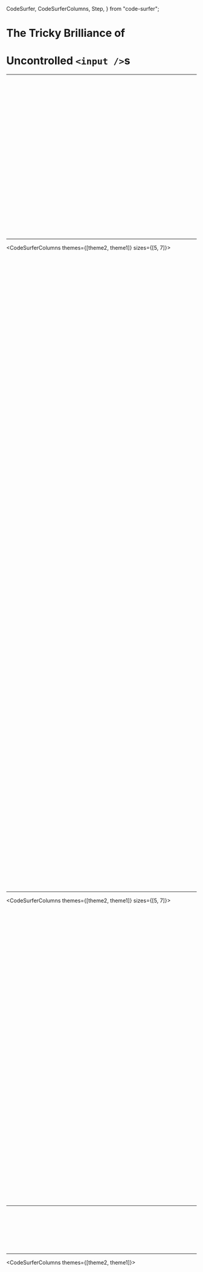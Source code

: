 
  CodeSurfer,
  CodeSurferColumns,
  Step,
} from "code-surfer";


# The Tricky Brilliance of
# Uncontrolled `<input />`s

---

<CodeSurferColumns themes={[theme1]}>


<Step title="Component bootstrapping">

```js  file=./keyframes/002-structure/01-component/a/01-a-1-01-ValueInput.js
```

</Step>



<Step title="Declare functional component">

```js 2,7,2,3:6,7 file=./keyframes/002-structure/01-component/a/01-a-2-01-ValueInput.js
```

</Step>



<Step title="Render some JSX">

```js 2,11,5,6:7,8[1:5] file=./keyframes/002-structure/02-render/a/02-a-1-01-ValueInput.js
```

</Step>



<Step title="Consume props">

```js 2,14,5,6[1:13] file=./keyframes/002-structure/03-props/a/03-a-1-01-ValueInput.js
```

</Step>



<Step title="Retrieve non-callback props">

```js 2,15,6[1:16] file=./keyframes/002-structure/03-props/a/03-a-2-01-ValueInput.js
```

</Step>



<Step title="Pass props to children">

```js 2,17,11[1:20] file=./keyframes/002-structure/03-props/a/03-a-3-01-ValueInput.js
```

</Step>



<Step title="Retrieve callback props">

```js 2,17,5,6,7[1:13] file=./keyframes/002-structure/03-props/a/03-a-4-01-ValueInput.js
```

</Step>



<Step title="Retrieve callback props">

```js 2,19,8[1:28] file=./keyframes/002-structure/03-props/a/03-a-5-01-ValueInput.js
```

</Step>



<Step title="Listen for child events">

```js 2,23,15,16,17[1:8] file=./keyframes/002-structure/03-props/a/03-a-6-01-ValueInput.js
```

</Step>



<Step>

```js 1:24 file=./keyframes/002-structure/03-props/a/03-a-7-01-ValueInput.js
```

</Step>



<Step title="Consume the component">

```js 22,26,22,23:25,26 file=./keyframes/002-structure/04-consumer/a/04-a-1-01-ValueInput.js
```

</Step>



<Step title="Render the component">

```js 22,31,24,25:27,28[1:5] file=./keyframes/002-structure/04-consumer/a/04-a-2-01-ValueInput.js
```

</Step>



<Step title="Pass props to the component">

```js 22,31,25,26[1:6] file=./keyframes/002-structure/04-consumer/a/04-a-3-01-ValueInput.js
```

</Step>



<Step title="Pass props to the component">

```js 22,35,24,25,26[1:5],29,30[1:6] file=./keyframes/002-structure/04-consumer/a/04-a-4-01-ValueInput.js
```

</Step>



<Step title="Pass props to the component">

```js 22,39,30,31:32,33[1:8] file=./keyframes/002-structure/04-consumer/a/04-a-5-01-ValueInput.js
```

</Step>



<Step title="Adapt signature from callback to state manager">

```js 22,39,32,33[1:8] file=./keyframes/002-structure/04-consumer/a/04-a-6-01-ValueInput.js
```

</Step>



<Step title="Adapters bridge the gaps between dissimilar APIs">

```js 22,40,33[1:46] file=./keyframes/002-structure/04-consumer/a/04-a-7-01-ValueInput.js
```

</Step>



<Step>

```js 22,40,22,23:39,40 file=./keyframes/002-structure/04-consumer/b/04-b-1-01-ValueInput.js
```

</Step>



<Step title="Reuse component">

```js 22,61,43,44:57,58[1:3] file=./keyframes/003-compare/05-consumer/a/005-a-1-01-ValueInput.js
```

</Step>



<Step title="Code duplication and logic proliferation burden">

```js 36,53,30,57[1:2] file=./keyframes/003-compare/05-consumer/a/005-a-2-01-ValueInput.js
```

</Step>



<Step>

```js 36,53,30,57[1:2] file=./keyframes/003-compare/05-consumer/a/005-a-3-01-ValueInput.js
```

</Step>



<Step>

```js 22,23:60,61 file=./keyframes/003-compare/05-consumer/a/005-a-3-01-ValueInput.js
```

</Step>



<Step title="Refactor component">

```js 2,3:24,25 file=./keyframes/003-compare/05-consumer/a/005-a-4-01-ValueInput.js
```

</Step>



<Step title="Refactor component">

```js 2,25,9 file=./keyframes/003-compare/05-consumer/a/005-a-4-01-ValueInput.js
```

</Step>



<Step title="Refactor component">

```js 2,25,9 file=./keyframes/003-compare/05-consumer/a/005-a-5-01-ValueInput.js
```

</Step>



<Step title="Adapt signature from callback to state manager">

```js 2,25,9 file=./keyframes/003-compare/05-consumer/a/005-a-6-01-ValueInput.js
```

</Step>



<Step title="Adapt signature from callback to state manager">

```js 2,25,16,17,18[1:8] file=./keyframes/003-compare/05-consumer/a/005-a-6-01-ValueInput.js
```

</Step>



<Step title="Adapters bridge the gaps between dissimilar APIs">

```js 2,29,20,21,22[1:8],12,13,14 file=./keyframes/003-compare/05-consumer/a/005-a-7-01-ValueInput.js
```

</Step>



<Step>

```js 2,29,20,21,22[1:8],12,13,14 file=./keyframes/003-compare/05-consumer/a/005-a-8-01-ValueInput.js
```

</Step>



<Step title="Different component with same structure">

```js  file=./keyframes/003-compare/05-consumer/a/005-a-9-01-ValueInput.js
```

</Step>


</CodeSurferColumns>

---

<CodeSurferColumns themes={[theme2, theme1]} sizes={[5, 7]}>


<Step title="Different component with same structure">

```js  file=./keyframes/003-compare/01-component/a/01-a-01-01-ValueInput.js
```

```js  file=./keyframes/003-compare/01-component/a/01-a-01-02-BasicButton.js
```

</Step>



<Step title="Declare functional component">

```js 2,7,2,3:6,7 file=./keyframes/003-compare/01-component/a/01-a-02-01-ValueInput.js
```

```js 2,7,2,3:6,7 file=./keyframes/003-compare/01-component/a/01-a-02-02-BasicButton.js
```

</Step>



<Step title="Render some JSX">

```js 2,11,5,6:7,8[1:5] file=./keyframes/003-compare/02-render/a/02-a-01-01-ValueInput.js
```

```js 2,11,5,6:7,8[1:5] file=./keyframes/003-compare/02-render/a/02-a-01-02-BasicButton.js
```

</Step>



<Step title="Consume props">

```js 2,14,5,6[1:13] file=./keyframes/003-compare/03-props/a/03-a-01-01-ValueInput.js
```

```js 2,14,5,6[1:13] file=./keyframes/003-compare/03-props/a/03-a-01-02-BasicButton.js
```

</Step>



<Step title="Retrieve non-callback props">

```js 2,15,6[1:16] file=./keyframes/003-compare/03-props/a/03-a-02-01-ValueInput.js
```

```js 2,17,6,7,8[1:25] file=./keyframes/003-compare/03-props/a/03-a-02-02-BasicButton.js
```

</Step>



<Step title="Pass props to children">

```js 2,17,11[1:20] file=./keyframes/003-compare/03-props/a/03-a-03-01-ValueInput.js
```

```js 2,20,15,13[1:61] file=./keyframes/003-compare/03-props/a/03-a-03-02-BasicButton.js
```

</Step>



<Step title="Retrieve callback props">

```js 2,17,5,6,7[1:13] file=./keyframes/003-compare/03-props/a/03-a-04-01-ValueInput.js
```

```js 2,20,5,6:8,9[1:13] file=./keyframes/003-compare/03-props/a/03-a-04-02-BasicButton.js
```

</Step>



<Step title="Retrieve callback props">

```js 2,19,8[1:41] file=./keyframes/003-compare/03-props/a/03-a-05-01-ValueInput.js
```

```js 2,25,10,11:12,13[1:24] file=./keyframes/003-compare/03-props/a/03-a-05-02-BasicButton.js
```

</Step>



<Step title="Adapt signature from callback to state manager">

```js 2,19,8[1:41] file=./keyframes/003-compare/03-props/a/03-a-06-01-ValueInput.js
```

```js 2,25,10,11:12,13[1:24] file=./keyframes/003-compare/03-props/a/03-a-06-02-BasicButton.js
```

</Step>



<Step title="Adapters bridge the gaps between dissimilar APIs">

```js 2,23,11,12,13 file=./keyframes/003-compare/03-props/a/03-a-07-01-ValueInput.js
```

```js 2,36,18,19:24,25[1:39] file=./keyframes/003-compare/03-props/a/03-a-07-02-BasicButton.js
```

</Step>



<Step title="Listen for child events">

```js 2,25,19[1:30] file=./keyframes/003-compare/03-props/a/03-a-08-01-ValueInput.js
```

```js 2,41,30,31:33,34[1:28] file=./keyframes/003-compare/03-props/a/03-a-08-02-BasicButton.js
```

</Step>



<Step>

```js 2,3:24,25 file=./keyframes/003-compare/03-props/a/03-a-09-01-ValueInput.js
```

```js 2,3:40,41 file=./keyframes/003-compare/03-props/a/03-a-09-02-BasicButton.js
```

</Step>



<Step title="Consume the component">

```js 24,28,24,25:27,28 file=./keyframes/003-compare/04-consumer/a/04-a-01-01-ValueInput.js
```

```js 40,44,40,41:43,44 file=./keyframes/003-compare/04-consumer/a/04-a-01-02-BasicButton.js
```

</Step>



<Step title="Consume the component">

```js 24,33,26,27:29,30[1:5] file=./keyframes/003-compare/04-consumer/a/04-a-02-01-ValueInput.js
```

```js 40,49,42,43:45,46[1:5] file=./keyframes/003-compare/04-consumer/a/04-a-02-02-BasicButton.js
```

</Step>



<Step title="Pass props to the component">

```js 24,37,26,27,28[1:5],31,32[1:6] file=./keyframes/003-compare/04-consumer/a/04-a-03-01-ValueInput.js
```

```js 40,53,42,43,44[1:5],47,48[1:6] file=./keyframes/003-compare/04-consumer/a/04-a-03-02-BasicButton.js
```

</Step>



<Step>

```js 24,39,32,33[1:26] file=./keyframes/003-compare/04-consumer/a/04-a-04-01-ValueInput.js
```

```js 40,57,52,48,49,50[1:36] file=./keyframes/003-compare/04-consumer/a/04-a-04-02-BasicButton.js
```

</Step>



<Step>

```js 24,25:38,39 file=./keyframes/003-compare/04-consumer/a/04-a-04-01-ValueInput.js
```

```js 40,41:56,57 file=./keyframes/003-compare/04-consumer/a/04-a-04-02-BasicButton.js
```

</Step>



<Step title="Reuse component">

```js 24,57,42,43:53,54[1:3] file=./keyframes/003-compare/04-consumer/a/04-a-05-01-ValueInput.js
```

```js 40,77,60,61:73,74[1:3] file=./keyframes/003-compare/04-consumer/a/04-a-05-02-BasicButton.js
```

</Step>



<Step title="Reuse component">

```js 24,57,35,36,49,50 file=./keyframes/003-compare/04-consumer/a/04-a-05-01-ValueInput.js
```

```js 40,77,51,52,53,67,68,69 file=./keyframes/003-compare/04-consumer/a/04-a-05-02-BasicButton.js
```

</Step>



<Step title="Lingering property-callback relationship implementation details">

```js 24,57,35,36,49,50 file=./keyframes/003-compare/04-consumer/a/04-a-06-01-ValueInput.js
```

```js 40,77,51,52,53,67,68,69 file=./keyframes/003-compare/04-consumer/a/04-a-06-02-BasicButton.js
```

</Step>



<Step>

```js 24,57,35,49,36,50 file=./keyframes/003-compare/04-consumer/a/04-a-07-01-ValueInput.js
```

```js 40,77,51,67,52,53,68,69 file=./keyframes/003-compare/04-consumer/a/04-a-07-02-BasicButton.js
```

</Step>



<Step>

```js 24,57,36,50,35,49 file=./keyframes/003-compare/04-consumer/a/04-a-08-01-ValueInput.js
```

```js 40,77,52,53,68,69,51,67 file=./keyframes/003-compare/04-consumer/a/04-a-08-02-BasicButton.js
```

</Step>



<Step>

```js 24,57,29,30,31,43,44,45 file=./keyframes/003-compare/04-consumer/a/04-a-08-01-ValueInput.js
```

```js 40,77,45,46,47,61,62,63 file=./keyframes/003-compare/04-consumer/a/04-a-08-02-BasicButton.js
```

</Step>



<Step>

```js 24,57,30,44,29,31,43,45 file=./keyframes/003-compare/04-consumer/a/04-a-09-01-ValueInput.js
```

```js 40,77,46,62,45,47,61,63 file=./keyframes/003-compare/04-consumer/a/04-a-09-02-BasicButton.js
```

</Step>



<Step>

```js 24,57,29,43,30,31,44,45 file=./keyframes/003-compare/04-consumer/a/04-a-10-01-ValueInput.js
```

```js 40,77,45,61,46,47,62,63 file=./keyframes/003-compare/04-consumer/a/04-a-10-02-BasicButton.js
```

</Step>



<Step>

```js 2,3:24,25 file=./keyframes/004-refactor/04-consumer/a/04-a-01-01-ValueInput.js
```

```js 2,3:40,41 file=./keyframes/004-refactor/04-consumer/a/04-a-01-02-BasicButton.js
```

</Step>



<Step>

```js 2,25,8 file=./keyframes/004-refactor/04-consumer/a/04-a-01-01-ValueInput.js
```

```js 2,41,12,13 file=./keyframes/004-refactor/04-consumer/a/04-a-01-02-BasicButton.js
```

</Step>



<Step title="Updaters are (optionally) functions from prior state to next state">

```js 2,25,8 file=./keyframes/004-refactor/04-consumer/a/04-a-02-01-ValueInput.js
```

```js 2,41,12,13 file=./keyframes/004-refactor/04-consumer/a/04-a-02-02-BasicButton.js
```

</Step>



<Step title="Updaters are (optionally) functions from prior state to next state">

```js 2,25,12 file=./keyframes/004-refactor/04-consumer/a/04-a-02-01-ValueInput.js
```

```js 2,41,19,22 file=./keyframes/004-refactor/04-consumer/a/04-a-02-02-BasicButton.js
```

</Step>



<Step title="Updaters are (optionally) functions from prior state to next state">

```js 2,29,12,13:15,16[1:6] file=./keyframes/004-refactor/04-consumer/a/04-a-03-01-ValueInput.js
```

```js 2,47,19,20,21,22,25,26,27,28 file=./keyframes/004-refactor/04-consumer/a/04-a-03-02-BasicButton.js
```

</Step>



<Step title="Sacrificed introspection and dynamic interpretation capabilities">

```js 2,28,11,12:15,16[1:5] file=./keyframes/004-refactor/04-consumer/a/04-a-04-01-ValueInput.js
```

```js 2,47,18,19:30,31[1:39] file=./keyframes/004-refactor/04-consumer/a/04-a-04-02-BasicButton.js
```

</Step>



<Step title="Sacrificed introspection and dynamic interpretation capabilities">

```js 2,28,8[1:42] file=./keyframes/004-refactor/04-consumer/a/04-a-04-01-ValueInput.js
```

```js 2,47,12,13[1:46] file=./keyframes/004-refactor/04-consumer/a/04-a-04-02-BasicButton.js
```

</Step>



<Step>

```js 2,28,8[1:40] file=./keyframes/004-refactor/04-consumer/a/04-a-05-01-ValueInput.js
```

```js 2,47,12,13[1:44] file=./keyframes/004-refactor/04-consumer/a/04-a-05-02-BasicButton.js
```

</Step>



<Step>

```js 2,28,11,16 file=./keyframes/004-refactor/04-consumer/a/04-a-05-01-ValueInput.js
```

```js 2,47,18,23,24,29 file=./keyframes/004-refactor/04-consumer/a/04-a-05-02-BasicButton.js
```

</Step>



<Step>

```js 2,29,12[1:53],11,17 file=./keyframes/004-refactor/04-consumer/a/04-a-06-01-ValueInput.js
```

```js 2,49,19,26,18,24,25,31 file=./keyframes/004-refactor/04-consumer/a/04-a-06-02-BasicButton.js
```

</Step>



<Step>

```js 2,29 file=./keyframes/004-refactor/04-consumer/a/04-a-06-01-ValueInput.js
```

```js 2,49,15,33 file=./keyframes/004-refactor/04-consumer/a/04-a-06-02-BasicButton.js
```

</Step>



<Step>

```js 2,29 file=./keyframes/004-refactor/04-consumer/a/04-a-07-01-ValueInput.js
```

```js 2,49,15,33 file=./keyframes/004-refactor/04-consumer/a/04-a-07-02-BasicButton.js
```

</Step>



<Step>

```js 2,29 file=./keyframes/004-refactor/04-consumer/a/04-a-08-01-ValueInput.js
```

```js 2,51,33,34,35[1:5],15 file=./keyframes/004-refactor/04-consumer/a/04-a-08-02-BasicButton.js
```

</Step>



<Step>

```js 2,3:28,29 file=./keyframes/004-refactor/04-consumer/a/04-a-08-01-ValueInput.js
```

```js 2,3:50,51 file=./keyframes/004-refactor/04-consumer/a/04-a-08-02-BasicButton.js
```

</Step>



<Step>

```js 28,29:42,43 file=./keyframes/004-refactor/04-consumer/a/04-a-09-01-ValueInput.js
```

```js 50,51:66,67 file=./keyframes/004-refactor/04-consumer/a/04-a-09-02-BasicButton.js
```

</Step>



<Step>

```js 28,43,37 file=./keyframes/004-refactor/04-consumer/a/04-a-09-01-ValueInput.js
```

```js 50,67,59,60 file=./keyframes/004-refactor/04-consumer/a/04-a-09-02-BasicButton.js
```

</Step>



<Step>

```js 28,46,34,35[1:5],40 file=./keyframes/004-refactor/04-consumer/a/04-a-10-01-ValueInput.js
```

```js 50,70,56,57[1:5],62,63 file=./keyframes/004-refactor/04-consumer/a/04-a-10-02-BasicButton.js
```

</Step>



<Step>

```js 28,50,34,35:38,39[1:5],44 file=./keyframes/004-refactor/04-consumer/a/04-a-11-01-ValueInput.js
```

```js 50,74,56,57:60,61[1:5],66,67 file=./keyframes/004-refactor/04-consumer/a/04-a-11-02-BasicButton.js
```

</Step>



<Step>

```js 28,50,34,35:38,39[1:5],44 file=./keyframes/004-refactor/04-consumer/a/04-a-12-01-ValueInput.js
```

```js 50,74,56,57:60,61[1:5],66,67 file=./keyframes/004-refactor/04-consumer/a/04-a-12-02-BasicButton.js
```

</Step>



<Step>

```js 28,50,34[24:39],36[25:43] file=./keyframes/004-refactor/04-consumer/a/04-a-12-01-ValueInput.js
```

```js 50,74,56[24:39],58[25:43] file=./keyframes/004-refactor/04-consumer/a/04-a-12-02-BasicButton.js
```

</Step>



<Step title="Reducers produce a next state from a prior state and an action">

```js 28,50,34[32:39],36[25:51] file=./keyframes/004-refactor/04-consumer/a/04-a-13-01-ValueInput.js
```

```js 50,74,56[32:39],58[25:51] file=./keyframes/004-refactor/04-consumer/a/04-a-13-02-BasicButton.js
```

</Step>



<Step title="Reducers produce a next state from a prior state and an action">

```js 28,50,34,35:38,39[1:5],44 file=./keyframes/004-refactor/04-consumer/a/04-a-13-01-ValueInput.js
```

```js 50,74,56,57:60,61[1:5],66,67 file=./keyframes/004-refactor/04-consumer/a/04-a-13-02-BasicButton.js
```

</Step>



<Step title="Reducers produce a next state from a prior state and an action">

```js 28,52,34,35:40,41[1:5],46 file=./keyframes/004-refactor/04-consumer/a/04-a-14-01-ValueInput.js
```

```js 50,76,56,57:62,63[1:5],68,69 file=./keyframes/004-refactor/04-consumer/a/04-a-14-02-BasicButton.js
```

</Step>



<Step title="manageState() is sufficient to fulfill any component callback">

```js 28,52,46,34,35:40,41[1:5] file=./keyframes/004-refactor/04-consumer/a/04-a-15-01-ValueInput.js
```

```js 50,76,68,69,56,57:62,63[1:5] file=./keyframes/004-refactor/04-consumer/a/04-a-15-02-BasicButton.js
```

</Step>



<Step title="manageState() is sufficient to fulfill any component callback">

```js 28,52,29,50,30,31:40,41[1:5] file=./keyframes/004-refactor/04-consumer/a/04-a-15-01-ValueInput.js
```

```js 50,76,51,74,52,53:62,63[1:5] file=./keyframes/004-refactor/04-consumer/a/04-a-15-02-BasicButton.js
```

</Step>



<Step title="Extract the pattern into a custom hook">

```js 28,44,29,30:41,42[1:3] file=./keyframes/004-refactor/04-consumer/a/04-a-16-01-ValueInput.js
```

```js 50,66,51,52:63,64[1:3] file=./keyframes/004-refactor/04-consumer/a/04-a-16-02-BasicButton.js
```

</Step>



<Step title="Extract the pattern into a custom hook">

```js 28,44,31,29[32:44] file=./keyframes/004-refactor/04-consumer/a/04-a-16-01-ValueInput.js
```

```js 50,66,53,51[32:44] file=./keyframes/004-refactor/04-consumer/a/04-a-16-02-BasicButton.js
```

</Step>



<Step title="Extract the pattern into a custom hook">

```js 28,44,31,29[32:44] file=./keyframes/004-refactor/04-consumer/a/04-a-17-01-ValueInput.js
```

```js 50,66,53,51[32:44] file=./keyframes/004-refactor/04-consumer/a/04-a-17-02-BasicButton.js
```

</Step>



<Step title="Extract the pattern into a custom hook">

```js 28,44,33 file=./keyframes/004-refactor/04-consumer/a/04-a-18-01-ValueInput.js
```

```js 50,66,55 file=./keyframes/004-refactor/04-consumer/a/04-a-18-02-BasicButton.js
```

</Step>



<Step title="Extract the pattern into a custom hook">

```js 28,46,43 file=./keyframes/004-refactor/04-consumer/a/04-a-19-01-ValueInput.js
```

```js 50,68,65 file=./keyframes/004-refactor/04-consumer/a/04-a-19-02-BasicButton.js
```

</Step>



<Step title="Extract the pattern into a custom hook">

```js 28,71,49,50:69,70[1:3] file=./keyframes/004-refactor/04-consumer/a/04-a-20-01-ValueInput.js
```

```js 50,95,71,72:93,94[1:3] file=./keyframes/004-refactor/04-consumer/a/04-a-20-02-BasicButton.js
```

</Step>



<Step title="Extract the pattern into a custom hook">

```js 28,71,50,51:60,61[1:5] file=./keyframes/004-refactor/04-consumer/a/04-a-20-01-ValueInput.js
```

```js 50,95,72,73:82,83[1:5] file=./keyframes/004-refactor/04-consumer/a/04-a-20-02-BasicButton.js
```

</Step>



<Step title="Extract the pattern into a custom hook">

```js 28,71,50[1:48],51,52:60,61[1:5] file=./keyframes/004-refactor/04-consumer/a/04-a-21-01-ValueInput.js
```

```js 50,95,72[1:48],73,74:82,83[1:5] file=./keyframes/004-refactor/04-consumer/a/04-a-21-02-BasicButton.js
```

</Step>



<Step title="Extract the pattern into a custom hook">

```js 28,62,50,51,52[1:5] file=./keyframes/004-refactor/04-consumer/a/04-a-22-01-ValueInput.js
```

```js 50,86,72,73,74[1:5] file=./keyframes/004-refactor/04-consumer/a/04-a-22-02-BasicButton.js
```

</Step>



<Step>

```js 45,78,63,64:74,75[1:3] file=./keyframes/004-refactor/04-consumer/a/04-a-23-01-ValueInput.js
```

```js 67,104,87,88:100,101[1:3] file=./keyframes/004-refactor/04-consumer/a/04-a-23-02-BasicButton.js
```

</Step>


</CodeSurferColumns>

---

<CodeSurferColumns themes={[theme2, theme1]} sizes={[5, 7]}>


<Step>

```js 3,5,4[1:23] file=./keyframes/003-compare/01-component/a/01-a-1-01-ValueInput.js
```

```js 3,5,4[1:23] file=./keyframes/003-compare/01-component/a/01-a-1-02-LineItem.js
```

</Step>



<Step>

```js 3,6,3,4:5,6[1:3] file=./keyframes/003-compare/01-component/a/01-a-2-01-ValueInput.js
```

```js 3,6,3,4:5,6[1:3] file=./keyframes/003-compare/01-component/a/01-a-2-02-LineItem.js
```

</Step>



<Step>

```js 3,7,5 file=./keyframes/003-compare/02-render/a/02-a-1-01-ValueInput.js
```

```js 3,7,5 file=./keyframes/003-compare/02-render/a/02-a-1-02-LineItem.js
```

</Step>



<Step>

```js 3,11,9,5,6:7,8[1:5] file=./keyframes/003-compare/02-render/a/02-a-2-01-ValueInput.js
```

```js 3,11,9,5,6:7,8[1:5] file=./keyframes/003-compare/02-render/a/02-a-2-02-LineItem.js
```

</Step>



<Step>

```js 3,11,9 file=./keyframes/003-compare/03-props/a/03-a-1-01-ValueInput.js
```

```js 3,11,9 file=./keyframes/003-compare/03-props/a/03-a-1-02-LineItem.js
```

</Step>



<Step>

```js 3,15,13,5,6,7[1:13] file=./keyframes/003-compare/03-props/a/03-a-2-01-ValueInput.js
```

```js 3,15,13,5,6,7[1:13] file=./keyframes/003-compare/03-props/a/03-a-2-02-LineItem.js
```

</Step>



<Step>

```js 3,15,13,6[1:16] file=./keyframes/003-compare/03-props/a/03-a-3-01-ValueInput.js
```

```js 3,19,17,6,7:9,10[1:25] file=./keyframes/003-compare/03-props/a/03-a-3-02-LineItem.js
```

</Step>



<Step>

```js 3,17,15,10,11,12[1:6] file=./keyframes/003-compare/03-props/a/03-a-4-01-ValueInput.js
```

```js 3,21,19,14,15,16[1:6] file=./keyframes/003-compare/03-props/a/03-a-4-02-LineItem.js
```

</Step>



<Step>

```js 3,17,15,11[1:20] file=./keyframes/003-compare/03-props/a/03-a-5-01-ValueInput.js
```

```js 3,28,26,23,15,16:20,21[1:9] file=./keyframes/003-compare/03-props/a/03-a-5-02-LineItem.js
```

</Step>



<Step>

```js 3,18,16,7[1:31] file=./keyframes/003-compare/03-props/a/03-a-6-01-ValueInput.js
```

```js 3,28,26,11[1:31] file=./keyframes/003-compare/03-props/a/03-a-6-02-LineItem.js
```

</Step>



<Step>

```js 3,19,17,8[1:28] file=./keyframes/003-compare/03-props/a/03-a-7-01-ValueInput.js
```

```js 3,32,30,12,13:14,15[1:32] file=./keyframes/003-compare/03-props/a/03-a-7-02-LineItem.js
```

</Step>



<Step>

```js 3,23,21,14,15:16,17[1:8] file=./keyframes/003-compare/03-props/a/03-a-8-01-ValueInput.js
```

```js 3,42,40,26,27:34,35[1:8] file=./keyframes/003-compare/03-props/a/03-a-8-02-LineItem.js
```

</Step>



<Step>

```js 1:25 file=./keyframes/003-compare/03-props/a/03-a-9-01-ValueInput.js
```

```js 1:44 file=./keyframes/003-compare/03-props/a/03-a-9-02-LineItem.js
```

</Step>



<Step>

```js 23,27,23,24:26,27[1:3] file=./keyframes/003-compare/04-consumer/a/04-a-1-01-ValueInput.js
```

```js 42,46,42,43:45,46[1:3] file=./keyframes/003-compare/04-consumer/a/04-a-1-02-LineItem.js
```

</Step>



<Step>

```js 23,31,29,25,26:27,28[1:5] file=./keyframes/003-compare/04-consumer/a/04-a-2-01-ValueInput.js
```

```js 42,50,48,44,45:46,47[1:5] file=./keyframes/003-compare/04-consumer/a/04-a-2-02-LineItem.js
```

</Step>



<Step>

```js 23,33,31,26,27,28[1:6] file=./keyframes/003-compare/04-consumer/a/04-a-3-01-ValueInput.js
```

```js 42,52,50,45,46,47[1:6] file=./keyframes/003-compare/04-consumer/a/04-a-3-02-LineItem.js
```

</Step>



<Step>

```js 23,35,33,25[1:54],29 file=./keyframes/003-compare/04-consumer/a/04-a-4-01-ValueInput.js
```

```js 42,54,52,44[1:57],48 file=./keyframes/003-compare/04-consumer/a/04-a-4-02-LineItem.js
```

</Step>



<Step>

```js 23,39,37,29,30:32,33[1:8] file=./keyframes/003-compare/04-consumer/a/04-a-5-01-ValueInput.js
```

```js 42,59,57,48,49:52,53[1:8] file=./keyframes/003-compare/04-consumer/a/04-a-5-02-LineItem.js
```

</Step>



<Step>

```js 23,39,37,32[1:46] file=./keyframes/003-compare/04-consumer/a/04-a-6-01-ValueInput.js
```

```js 42,60,58,50,51:52,53[1:36] file=./keyframes/003-compare/04-consumer/a/04-a-6-02-LineItem.js
```

</Step>



<Step>

```js 23,39,37,32[1:46] file=./keyframes/003-compare/04-consumer/a/04-a-6-01-ValueInput.js
```

```js 42,62,60,56,45[1:51] file=./keyframes/003-compare/04-consumer/a/04-a-7-02-LineItem.js
```

</Step>



<Step>

```js 23,39,37,32[1:46] file=./keyframes/003-compare/04-consumer/a/04-a-6-01-ValueInput.js
```

```js 42,66,64,57,58:59,60[1:8] file=./keyframes/003-compare/04-consumer/a/04-a-8-02-LineItem.js
```

</Step>



<Step>

```js 23,39,37,32[1:46] file=./keyframes/003-compare/04-consumer/a/04-a-6-01-ValueInput.js
```

```js 42,68,66,59,60,61[1:10] file=./keyframes/003-compare/04-consumer/a/04-a-9-02-LineItem.js
```

</Step>



<Step>

```js 23,39,23,24:38,39[1:3] file=./keyframes/003-compare/04-consumer/b/04-b-1-01-ValueInput.js
```

```js 42,68,42,43:67,68[1:3] file=./keyframes/003-compare/04-consumer/b/04-b-1-02-LineItem.js
```

</Step>



<Step>

```js 3,39,3,4:38,39[1:3] file=./keyframes/003-compare/04-consumer/b/04-b-2-01-ValueInput.js
```

```js 3,68,3,4:67,68[1:3] file=./keyframes/003-compare/04-consumer/b/04-b-2-02-LineItem.js
```

</Step>



<Step>

```js 23,39,23,24:38,39[1:3] file=./keyframes/003-compare/05-consumer/a/05-a-1-01-ValueInput.js
```

```js 42,68,42,43:67,68[1:3] file=./keyframes/003-compare/05-consumer/a/05-a-1-02-LineItem.js
```

</Step>



<Step>

```js 23,55,40,41:53,54[1:3] file=./keyframes/003-compare/05-consumer/a/05-a-2-01-ValueInput.js
```

```js 42,94,69,70:92,93[1:3] file=./keyframes/003-compare/05-consumer/a/05-a-2-02-LineItem.js
```

</Step>



<Step>

```js 32,39,48 file=./keyframes/003-compare/05-consumer/a/05-a-2-01-ValueInput.js
```

```js 51,54,59,60,61,68,77,80,85,86,87 file=./keyframes/003-compare/05-consumer/a/05-a-2-02-LineItem.js
```

</Step>



<Step>

```js 23,24:54,55[1:3] file=./keyframes/003-compare/05-consumer/a/05-a-2-01-ValueInput.js
```

```js 42,43:93,94[1:3] file=./keyframes/003-compare/05-consumer/a/05-a-2-02-LineItem.js
```

</Step>


</CodeSurferColumns>

---

<CodeSurferColumns themes={[theme1]}>


<Step>

```js 3,42,3,4:41,42[1:3] file=./keyframes/004-refactor/06-refactor/a/06-a-1-02-LineItem.js
```

</Step>



<Step>

```js 17,12,13:14,15[1:32] file=./keyframes/004-refactor/06-refactor/a/06-a-2-02-LineItem.js
```

</Step>



<Step>

```js 12,18,19,17 file=./keyframes/004-refactor/06-refactor/a/06-a-3-02-LineItem.js
```

</Step>



<Step>

```js 14,20,21,16 file=./keyframes/004-refactor/06-refactor/a/06-a-4-02-LineItem.js
```

</Step>



<Step>

```js 33,36,39 file=./keyframes/004-refactor/06-refactor/a/06-a-5-02-LineItem.js
```

</Step>



<Step>

```js 33,36,39 file=./keyframes/004-refactor/06-refactor/a/06-a-6-02-LineItem.js
```

</Step>



<Step>

```js 3,23,10 file=./keyframes/004-refactor/06-refactor/a/06-a-7-02-LineItem.js
```

</Step>



<Step>

```js 8,11,12,19 file=./keyframes/004-refactor/06-refactor/a/06-a-8-02-LineItem.js
```

</Step>


</CodeSurferColumns>

---

<CodeSurferColumns themes={[theme2, theme1]}>


<Step>

```js 3,26,3,4:25,26[1:3] file=./keyframes/005-conform/07-conform/a/07-a-01-01-ValueInput.js
```

```js 3,47,3,4:46,47[1:3] file=./keyframes/005-conform/07-conform/a/07-a-01-02-LineItem.js
```

</Step>



<Step>

```js 26,42,26,27:41,42[1:3] file=./keyframes/005-conform/07-conform/a/07-a-02-01-ValueInput.js
```

```js 47,73,47,48:72,73[1:3] file=./keyframes/005-conform/07-conform/a/07-a-02-02-LineItem.js
```

</Step>



<Step>

```js 34,35,36[1:8] file=./keyframes/005-conform/07-conform/a/07-a-03-01-ValueInput.js
```

```js 63,64,65,66,67,55,56:59,60[1:8] file=./keyframes/005-conform/07-conform/a/07-a-03-02-LineItem.js
```

</Step>



<Step>

```js 26,42,34,35 file=./keyframes/005-conform/07-conform/a/07-a-04-01-ValueInput.js
```

```js 47,68,55,56,60,61 file=./keyframes/005-conform/07-conform/a/07-a-04-02-LineItem.js
```

</Step>



<Step>

```js 26,42,29,28,32,33:35,36[1:8] file=./keyframes/005-conform/07-conform/a/07-a-05-01-ValueInput.js
```

```js 47,68,51,49,50,54,55:61,62[1:8] file=./keyframes/005-conform/07-conform/a/07-a-05-02-LineItem.js
```

</Step>



<Step>

```js 3,26,3,4:25,26[1:3] file=./keyframes/005-conform/07-conform/a/07-a-06-01-ValueInput.js
```

```js 3,47,3,4:46,47[1:3] file=./keyframes/005-conform/07-conform/a/07-a-06-02-LineItem.js
```

</Step>



<Step>

```js 3,26 file=./keyframes/005-conform/07-conform/a/07-a-06-01-ValueInput.js
```

```js 12,17,18[1:57] file=./keyframes/005-conform/07-conform/a/07-a-07-02-LineItem.js
```

</Step>



<Step>

```js 3,26 file=./keyframes/005-conform/07-conform/a/07-a-07-01-ValueInput.js
```

```js 12,13,17,18[1:57] file=./keyframes/005-conform/07-conform/a/07-a-08-02-LineItem.js
```

</Step>



<Step>

```js 3,26 file=./keyframes/005-conform/07-conform/a/07-a-07-01-ValueInput.js
```

```js 12,13,17,18:24,25[1:5] file=./keyframes/005-conform/07-conform/a/07-a-09-02-LineItem.js
```

</Step>



<Step>

```js 3,32,8,11,12:17,18[1:5] file=./keyframes/005-conform/07-conform/b/07-b-01-01-ValueInput.js
```

```js 13,14,27,28:39,40[1:5] file=./keyframes/005-conform/07-conform/b/07-b-01-02-LineItem.js
```

</Step>



<Step>

```js 32,48,32,33:47,48[1:3] file=./keyframes/005-conform/07-conform/b/07-b-02-01-ValueInput.js
```

```js 66,87,66,67:86,87[1:3] file=./keyframes/005-conform/07-conform/b/07-b-02-02-LineItem.js
```

</Step>



<Step>

```js 32,50,34,35,36[1:6],40,41:43,44[1:8] file=./keyframes/005-conform/07-conform/b/07-b-03-01-ValueInput.js
```

```js 66,86,68[1:42],72,73:79,80[1:8] file=./keyframes/005-conform/07-conform/b/07-b-03-02-LineItem.js
```

</Step>



<Step>

```js 32,47,40,41,34,35,36[1:6] file=./keyframes/005-conform/07-conform/b/07-b-04-01-ValueInput.js
```

```js 66,80,68,72,73,74[1:38] file=./keyframes/005-conform/07-conform/b/07-b-04-02-LineItem.js
```

</Step>



<Step>

```js 8[1:38] file=./keyframes/005-conform/07-conform/b/07-b-05-01-ValueInput.js
```

```js 12,13,14[1:38] file=./keyframes/005-conform/07-conform/b/07-b-05-02-LineItem.js
```

</Step>



<Step>

```js 8[1:35] file=./keyframes/005-conform/07-conform/b/07-b-06-01-ValueInput.js
```

```js 12[1:35] file=./keyframes/005-conform/07-conform/b/07-b-06-02-LineItem.js
```

</Step>



<Step>

```js 10[1:37] file=./keyframes/005-conform/07-conform/b/07-b-07-01-ValueInput.js
```

```js 14,15,16[1:37] file=./keyframes/005-conform/07-conform/b/07-b-07-02-LineItem.js
```

</Step>



<Step>

```js 34,49,34,35:48,49[1:3] file=./keyframes/005-conform/07-conform/b/07-b-08-01-ValueInput.js
```

```js 68,82,68,69:81,82[1:3] file=./keyframes/005-conform/07-conform/b/07-b-08-02-LineItem.js
```

</Step>



<Step>

```js 34,49,39,43 file=./keyframes/005-conform/07-conform/b/07-b-09-01-ValueInput.js
```

```js 68,81,71,75 file=./keyframes/005-conform/07-conform/b/07-b-09-02-LineItem.js
```

</Step>



<Step>

```js 8,15,19 file=./keyframes/005-conform/08-conform/a/08-a-01-01-ValueInput.js
```

```js 12,21,26,30,34,37,41 file=./keyframes/005-conform/08-conform/a/08-a-01-02-LineItem.js
```

</Step>



<Step>

```js 8,15,19 file=./keyframes/005-conform/08-conform/a/08-a-02-01-ValueInput.js
```

```js 12,21,26,30,34,37,41 file=./keyframes/005-conform/08-conform/a/08-a-02-02-LineItem.js
```

</Step>



<Step>

```js 16 file=./keyframes/005-conform/08-conform/a/08-a-03-01-ValueInput.js
```

```js 22,31,33,40,42 file=./keyframes/005-conform/08-conform/a/08-a-03-02-LineItem.js
```

</Step>



<Step>

```js 35,50,35,36:49,50[1:3] file=./keyframes/005-conform/08-conform/a/08-a-04-01-ValueInput.js
```

```js 73,86,73,74:85,86[1:3] file=./keyframes/005-conform/08-conform/a/08-a-04-02-LineItem.js
```

</Step>



<Step>

```js 35,59,53,41,42:47,48[1:5] file=./keyframes/005-conform/08-conform/a/08-a-05-01-ValueInput.js
```

```js 73,95,89,77,78:83,84[1:5] file=./keyframes/005-conform/08-conform/a/08-a-05-02-LineItem.js
```

</Step>



<Step>

```js 35,74,36,37,48,49 file=./keyframes/005-conform/08-conform/a/08-a-06-01-ValueInput.js
```

```js 73,110,74,75,86,87 file=./keyframes/005-conform/08-conform/a/08-a-06-02-LineItem.js
```

</Step>



<Step>

```js 35,74,52,53:62,63[1:5] file=./keyframes/005-conform/08-conform/a/08-a-07-01-ValueInput.js
```

```js 73,110,90,91:98,99[1:5] file=./keyframes/005-conform/08-conform/a/08-a-07-02-LineItem.js
```

</Step>



<Step>

```js 35,65,52 file=./keyframes/005-conform/08-conform/a/08-a-08-01-ValueInput.js
```

```js 73,101,90 file=./keyframes/005-conform/08-conform/a/08-a-08-02-LineItem.js
```

</Step>



<Step>

```js 17,18,19[1:8] file=./keyframes/005-conform/08-conform/a/08-a-09-01-ValueInput.js
```

```js 23,24,25,26,34,35,36,43,44,45 file=./keyframes/005-conform/08-conform/a/08-a-09-02-LineItem.js
```

</Step>



<Step>

```js 17,18,19[1:8] file=./keyframes/005-conform/08-conform/a/08-a-10-01-ValueInput.js
```

```js 23,24,25,26,34,35,36,43,44,45 file=./keyframes/005-conform/08-conform/a/08-a-10-02-LineItem.js
```

</Step>



<Step>

```js 3,50,3,4:49,50[1:3] file=./keyframes/005-conform/08-conform/a/08-a-11-01-ValueInput.js
```

```js 3,86,3,4:85,86[1:3] file=./keyframes/005-conform/08-conform/a/08-a-11-02-LineItem.js
```

</Step>


</CodeSurferColumns>

---

<CodeSurferColumns themes={[theme2, theme1]}>


<Step>

```js 11,29,3,4:61,62[1:3],3,62 file=./keyframes/006-compose/09-compose/a/09-a-01-02-LineItem.js
```

```js 3,5,4[1:23] file=./keyframes/006-compose/09-compose/a/09-a-01-03-ItemList.js
```

</Step>



<Step>

```js 3,62 file=./keyframes/006-compose/09-compose/a/09-a-01-02-LineItem.js
```

```js 3,6,3,4:5,6[1:3] file=./keyframes/006-compose/09-compose/a/09-a-02-03-ItemList.js
```

</Step>



<Step>

```js 49,50:59,60[1:5] file=./keyframes/006-compose/09-compose/a/09-a-01-02-LineItem.js
```

```js 3,7,5 file=./keyframes/006-compose/09-compose/a/09-a-03-03-ItemList.js
```

</Step>



<Step>

```js 49,50:59,60[1:5] file=./keyframes/006-compose/09-compose/a/09-a-01-02-LineItem.js
```

```js 3,11,9,5,6:7,8[1:5] file=./keyframes/006-compose/09-compose/a/09-a-04-03-ItemList.js
```

</Step>



<Step>

```js 5,6:10,11[1:3] file=./keyframes/006-compose/09-compose/a/09-a-01-02-LineItem.js
```

```js 3,11,9 file=./keyframes/006-compose/09-compose/a/09-a-05-03-ItemList.js
```

</Step>



<Step>

```js 5,6:10,11[1:3] file=./keyframes/006-compose/09-compose/a/09-a-01-02-LineItem.js
```

```js 3,15,13,5,6,7[1:13] file=./keyframes/006-compose/09-compose/a/09-a-06-03-ItemList.js
```

</Step>



<Step>

```js 5,6:10,11[1:3] file=./keyframes/006-compose/09-compose/a/09-a-01-02-LineItem.js
```

```js 3,17,15,6,7,8[1:13] file=./keyframes/006-compose/09-compose/a/09-a-07-03-ItemList.js
```

</Step>



<Step>

```js 5,6:10,11[1:3] file=./keyframes/006-compose/09-compose/a/09-a-01-02-LineItem.js
```

```js 3,20,18,13,14,15[1:10] file=./keyframes/006-compose/09-compose/a/09-a-08-03-ItemList.js
```

</Step>



<Step>

```js 5,6:10,11[1:3] file=./keyframes/006-compose/09-compose/a/09-a-01-02-LineItem.js
```

```js 3,25,20,21,22,23,15,16[1:63] file=./keyframes/006-compose/09-compose/a/09-a-09-03-ItemList.js
```

</Step>



<Step>

```js 11,29 file=./keyframes/006-compose/09-compose/a/09-a-01-02-LineItem.js
```

```js 3,35,30,18,19:25,26[1:11] file=./keyframes/006-compose/09-compose/a/09-a-10-03-ItemList.js
```

</Step>



<Step>

```js 11,29 file=./keyframes/006-compose/09-compose/a/09-a-01-02-LineItem.js
```

```js 3,35,30,7[1:35] file=./keyframes/006-compose/09-compose/a/09-a-11-03-ItemList.js
```

</Step>



<Step>

```js 11,29 file=./keyframes/006-compose/09-compose/a/09-a-01-02-LineItem.js
```

```js 32,12,8[1:45] file=./keyframes/006-compose/09-compose/a/09-a-12-03-ItemList.js
```

</Step>



<Step>

```js 11,29 file=./keyframes/006-compose/09-compose/a/09-a-01-02-LineItem.js
```

```js 28,13,14[1:5],12 file=./keyframes/006-compose/09-compose/a/09-a-13-03-ItemList.js
```

</Step>



<Step>

```js 11,29 file=./keyframes/006-compose/09-compose/a/09-a-01-02-LineItem.js
```

```js 14,15:20,21[1:7],12 file=./keyframes/006-compose/09-compose/a/09-a-14-03-ItemList.js
```

</Step>



<Step>

```js 11,29 file=./keyframes/006-compose/09-compose/a/09-a-01-02-LineItem.js
```

```js 17,18,19[1:47],12 file=./keyframes/006-compose/09-compose/a/09-a-15-03-ItemList.js
```

</Step>



<Step>

```js 11,29 file=./keyframes/006-compose/09-compose/a/09-a-01-02-LineItem.js
```

```js 20,12 file=./keyframes/006-compose/09-compose/a/09-a-16-03-ItemList.js
```

</Step>



<Step>

```js 11,29 file=./keyframes/006-compose/09-compose/a/09-a-01-02-LineItem.js
```

```js 26,27:29,30[1:6],12,20 file=./keyframes/006-compose/09-compose/a/09-a-17-03-ItemList.js
```

</Step>



<Step>

```js 11,29 file=./keyframes/006-compose/09-compose/a/09-a-01-02-LineItem.js
```

```js 12,17[55:58],20[51:54] file=./keyframes/006-compose/09-compose/a/09-a-18-03-ItemList.js
```

</Step>



<Step>

```js 11,29 file=./keyframes/006-compose/09-compose/a/09-a-01-02-LineItem.js
```

```js 12,42,17[55:58],20[51:54] file=./keyframes/006-compose/09-compose/a/09-a-19-03-ItemList.js
```

</Step>



<Step>

```js 11,29 file=./keyframes/006-compose/09-compose/a/09-a-01-02-LineItem.js
```

```js 17[55:65],12,42,20[51:61] file=./keyframes/006-compose/09-compose/a/09-a-20-03-ItemList.js
```

</Step>



<Step>

```js 11,29 file=./keyframes/006-compose/09-compose/a/09-a-01-02-LineItem.js
```

```js 42[1:22],12,17[55:65],20[51:61] file=./keyframes/006-compose/09-compose/a/09-a-21-03-ItemList.js
```

</Step>



<Step>

```js 11,29 file=./keyframes/006-compose/09-compose/b/09-b-01-02-LineItem.js
```

```js 12,42,17[55:65],20[51:61] file=./keyframes/006-compose/09-compose/b/09-b-01-03-ItemList.js
```

</Step>



<Step>

```js 11,30,12,23[1:49] file=./keyframes/006-compose/09-compose/b/09-b-02-02-LineItem.js
```

```js 12,42,17[55:65],20[51:61] file=./keyframes/006-compose/09-compose/b/09-b-01-03-ItemList.js
```

</Step>



<Step>

```js 11,30,23[48:56] file=./keyframes/006-compose/09-compose/b/09-b-03-02-LineItem.js
```

```js 12,42,17[55:65],20[51:61] file=./keyframes/006-compose/09-compose/b/09-b-01-03-ItemList.js
```

</Step>



<Step>

```js 11,30,34,43 file=./keyframes/006-compose/09-compose/b/09-b-03-02-LineItem.js
```

```js 12,42,17[55:65],20[51:61] file=./keyframes/006-compose/09-compose/b/09-b-01-03-ItemList.js
```

</Step>



<Step>

```js 11,30,34[45:53],43[45:53] file=./keyframes/006-compose/09-compose/b/09-b-04-02-LineItem.js
```

```js 12,42,17[55:65],20[51:61] file=./keyframes/006-compose/09-compose/b/09-b-01-03-ItemList.js
```

</Step>



<Step>

```js 7[1:39],16[1:49] file=./keyframes/006-compose/09-compose/b/09-b-05-02-LineItem.js
```

```js 12,42,17[55:65],20[51:61] file=./keyframes/006-compose/09-compose/b/09-b-01-03-ItemList.js
```

</Step>



<Step>

```js 8,17[48:56] file=./keyframes/006-compose/09-compose/b/09-b-06-02-LineItem.js
```

```js 12,42,17[55:65],20[51:61] file=./keyframes/006-compose/09-compose/b/09-b-01-03-ItemList.js
```

</Step>



<Step>

```js 11,30 file=./keyframes/006-compose/09-compose/c/09-c-01-02-LineItem.js
```

```js 12,15,17[55:65],20[51:61] file=./keyframes/006-compose/09-compose/c/09-c-01-03-ItemList.js
```

</Step>



<Step>

```js 11,30 file=./keyframes/006-compose/09-compose/c/09-c-01-02-LineItem.js
```

```js 8,16[1:52],13,18[55:65],21[51:61] file=./keyframes/006-compose/09-compose/c/09-c-02-03-ItemList.js
```

</Step>



<Step>

```js 11,30 file=./keyframes/006-compose/09-compose/c/09-c-01-02-LineItem.js
```

```js 11,12,13[1:37],17,19[5:17] file=./keyframes/006-compose/09-compose/c/09-c-03-03-ItemList.js
```

</Step>



<Step>

```js 11,30 file=./keyframes/006-compose/09-compose/c/09-c-01-02-LineItem.js
```

```js 19,20:25,26[1:15],17 file=./keyframes/006-compose/09-compose/c/09-c-04-03-ItemList.js
```

</Step>



<Step>

```js 11,30 file=./keyframes/006-compose/09-compose/c/09-c-01-02-LineItem.js
```

```js 42,26,27:31,32[1:60],17 file=./keyframes/006-compose/09-compose/c/09-c-05-03-ItemList.js
```

</Step>


</CodeSurferColumns>

---

docs:  
[codesurfer.pomb.us](https://codesurfer.pomb.us)

---

<CodeSurfer>

```js title="This is a title" subtitle="and this a subtitle"
function lorem(ipsum, dolor = 1) {
  const sit = ipsum == null ? 0 : ipsum.sit;
  dolor = sit - amet(dolor);
  return sit
  ? consectetur(ipsum, 0, dolor < 0 ? 0 : dolor)
  : [];
}

function incididunt(ipsum, ut = 1) {
  ut = labore.et(amet(ut), 0);
  const sit = ipsum == null ? 0 : ipsum.sit;
  
  if (!sit || ut < 1) {
    return [];
  }
  
  let dolore = 0;
  let magna = 0;
  const aliqua = new eiusmod(labore.ut(sit / ut));
  
  while (dolore < sit) {
    aliqua[magna++] = consectetur(
      ipsum,
      dolore,
      (dolore += ut)
    );
  }

  return aliqua;
}
```

```js
function lorem(ipsum, dolor = 1) {
  const sit = ipsum == null ? 0 : ipsum.sit;
dolor = sit - amet(dolor);
return sit
? consectetur(ipsum, 0, dolor < 0 ? 0 : dolor)
: [];
}

function adipiscing(...elit) {
  if (!elit.sit) {
return [];
}

const sed = elit[0];
return eiusmod.tempor(sed) ? sed : [sed];
}

function incididunt(ipsum, ut = 1) {
  ut = labore.et(amet(ut), 0);
  const sit = ipsum == null ? 0 : ipsum.sit;
  
  if (!sit || ut < 1) {
    return [];
}

let dolore = 0;
let magna = 0;
const aliqua = new eiusmod(labore.ut(sit / ut));

while (dolore < sit) {
  aliqua[magna++] = consectetur(
    ipsum,
    dolore,
    (dolore += ut)
    );
  }
  
  return aliqua;
}

```

```diff 1[10:14],2[15:19],3[22:27],10:12

```

</CodeSurfer>

---

<CodeSurfer>

```js 6,20
1
2
3




8
9
01
1
2
3
4
5
6
7
8




3
4
5
6
7
8
9
```

```js 5,21
1
2
3




8
9
01
1
2
3
4
5
6
7
8




3
4
5
6
7
8
9
```

```js 7,19
1
2
3




8
9
01
1
2
3
4
5
6
7
8




3
4
5
6
7
8
9
```

```js 8,18





























```

</CodeSurfer>


